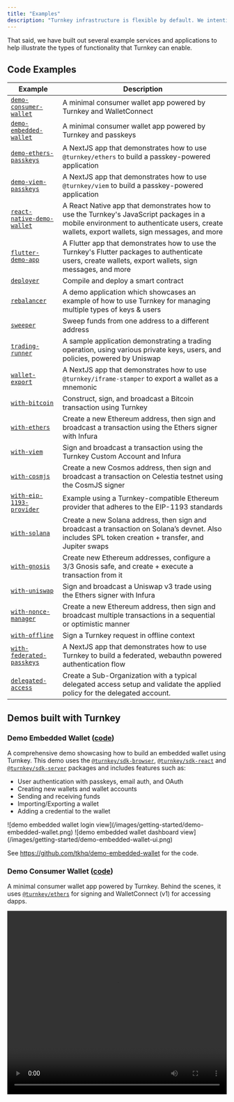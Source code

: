 ```yaml
---
title: "Examples"
description: "Turnkey infrastructure is flexible by default. We intentionally prioritize low-level primitives in our product to avoid creating blockers for developers building new kinds of applications on Turnkey."
---
```


That said, we have built out several example services and applications to help illustrate the types of functionality that Turnkey can enable.

## Code Examples

| Example                                                                                              | Description                                                                                                                                                                              |
| ---------------------------------------------------------------------------------------------------- | ---------------------------------------------------------------------------------------------------------------------------------------------------------------------------------------- |
| [`demo-consumer-wallet`](https://github.com/tkhq/demo-consumer-wallet)                               | A minimal consumer wallet app powered by Turnkey and WalletConnect                                                                                                                       |
| [`demo-embedded-wallet`](https://github.com/tkhq/demo-embedded-wallet)                               | A minimal consumer wallet app powered by Turnkey and passkeys                                                                                                                            |
| [`demo-ethers-passkeys`](https://github.com/tkhq/demo-ethers-passkeys)                               | A NextJS app that demonstrates how to use `@turnkey/ethers` to build a passkey-powered application                                                                                       |
| [`demo-viem-passkeys`](https://github.com/tkhq/demo-viem-passkeys)                                   | A NextJS app that demonstrates how to use `@turnkey/viem` to build a passkey-powered application                                                                                         |
| [`react-native-demo-wallet`](https://github.com/tkhq/react-native-demo-wallet)                       | A React Native app that demonstrates how to use the Turnkey's JavaScript packages in a mobile environment to authenticate users, create wallets, export wallets, sign messages, and more |
| [`flutter-demo-app`](https://github.com/tkhq/dart-sdk/tree/main/examples/flutter-demo-app)           | A Flutter app that demonstrates how to use the Turnkey's Flutter packages to authenticate users, create wallets, export wallets, sign messages, and more                                 |
| [`deployer`](https://github.com/tkhq/sdk/tree/main/examples/deployer/)                               | Compile and deploy a smart contract                                                                                                                                                      |
| [`rebalancer`](https://github.com/tkhq/sdk/tree/main/examples/rebalancer/)                           | A demo application which showcases an example of how to use Turnkey for managing multiple types of keys & users                                                                          |
| [`sweeper`](https://github.com/tkhq/sdk/tree/main/examples/sweeper/)                                 | Sweep funds from one address to a different address                                                                                                                                      |
| [`trading-runner`](https://github.com/tkhq/sdk/tree/main/examples/trading-runner/)                   | A sample application demonstrating a trading operation, using various private keys, users, and policies, powered by Uniswap                                                              |
| [`wallet-export`](https://github.com/tkhq/sdk/tree/main/examples/wallet-export/)                     | A NextJS app that demonstrates how to use `@turnkey/iframe-stamper` to export a wallet as a mnemonic                                                                                     |
| [`with-bitcoin`](https://github.com/tkhq/sdk/tree/main/examples/with-bitcoin)                        | Construct, sign, and broadcast a Bitcoin transaction using Turnkey                                                                                                                       |
| [`with-ethers`](https://github.com/tkhq/sdk/tree/main/examples/with-ethers/)                         | Create a new Ethereum address, then sign and broadcast a transaction using the Ethers signer with Infura                                                                                 |
| [`with-viem`](https://github.com/tkhq/sdk/tree/main/examples/with-viem/)                             | Sign and broadcast a transaction using the Turnkey Custom Account and Infura                                                                                                             |
| [`with-cosmjs`](https://github.com/tkhq/sdk/tree/main/examples/with-cosmjs/)                         | Create a new Cosmos address, then sign and broadcast a transaction on Celestia testnet using the CosmJS signer                                                                           |
| [`with-eip-1193-provider`](https://github.com/tkhq/sdk/tree/main/examples/with-eip-1193-provider/)   | Example using a Turnkey-compatible Ethereum provider that adheres to the EIP-1193 standards                                                                                              |
| [`with-solana`](https://github.com/tkhq/sdk/tree/main/examples/with-solana/)                         | Create a new Solana address, then sign and broadcast a transaction on Solana’s devnet. Also includes SPL token creation \+ transfer, and Jupiter swaps                                   |
| [`with-gnosis`](https://github.com/tkhq/sdk/tree/main/examples/with-gnosis/)                         | Create new Ethereum addresses, configure a 3/3 Gnosis safe, and create \+ execute a transaction from it                                                                                  |
| [`with-uniswap`](https://github.com/tkhq/sdk/tree/main/examples/with-uniswap/)                       | Sign and broadcast a Uniswap v3 trade using the Ethers signer with Infura                                                                                                                |
| [`with-nonce-manager`](https://github.com/tkhq/sdk/tree/main/examples/with-nonce-manager/)           | Create a new Ethereum address, then sign and broadcast multiple transactions in a sequential or optimistic manner                                                                        |
| [`with-offline`](https://github.com/tkhq/sdk/tree/main/examples/with-offline/)                       | Sign a Turnkey request in offline context                                                                                                                                                |
| [`with-federated-passkeys`](https://github.com/tkhq/sdk/tree/main/examples/with-federated-passkeys/) | A NextJS app that demonstrates how to use Turnkey to build a federated, webauthn powered authentication flow                                                                             |
| [`delegated-access`](https://github.com/tkhq/sdk/tree/main/examples/delegated-access/)               | Create a Sub-Organization with a typical delegated access setup and validate the applied policy for the delegated account.                                                               |

## Demos built with Turnkey

### Demo Embedded Wallet ([code](https://github.com/tkhq/demo-embedded-wallet))

A comprehensive demo showcasing how to build an embedded wallet using Turnkey. This demo uses the [`@turnkey/sdk-browser`](https://www.npmjs.com/package/@turnkey/sdk-browser), [`@turnkey/sdk-react`](https://www.npmjs.com/package/@turnkey/sdk-react) and [`@turnkey/sdk-server`](https://www.npmjs.com/package/@turnkey/sdk-server) packages and includes features such as:

- User authentication with passkeys, email auth, and OAuth
- Creating new wallets and wallet accounts
- Sending and receiving funds
- Importing/Exporting a wallet
- Adding a credential to the wallet

<CardGroup cols={2}>
  <Frame>
    ![demo embedded wallet login view](/images/getting-started/demo-embedded-wallet.png)
  </Frame>
  <Frame>
    ![demo embedded wallet dashboard view](/images/getting-started/demo-embedded-wallet-ui.png)
  </Frame>
</CardGroup>

See https://github.com/tkhq/demo-embedded-wallet for the code.

### Demo Consumer Wallet ([code](https://github.com/tkhq/demo-consumer-wallet))

A minimal consumer wallet app powered by Turnkey. Behind the scenes, it uses [`@turnkey/ethers`](https://www.npmjs.com/package/@turnkey/ethers) for signing and WalletConnect (v1) for accessing dapps.

<Frame>
  <video src="https://github.com/tkhq/demo-consumer-wallet/assets/127255904/2c3409df-2d7c-4ec3-9aa8-e2944a0b0e0a" width="100%" height="420" controls />
</Frame>

See https://github.com/tkhq/demo-consumer-wallet for the code.

### Demo Embedded Wallet ([code](https://github.com/tkhq/demo-embedded-wallet), [live link](https://wallet.tx.xyz))

A wallet application showing how users can register and authenticate using passkeys. This demo uses the Turnkey API to create a new [Turnkey Sub-Organization](/concepts/sub-organizations) for each user, create a testnet Ethereum address and send a transaction on Sepolia (ETH testnet).

<Frame>
  ![demo embedded wallet screenshot](/images/getting-started/demo-embedded-wallet.png)
</Frame>

See https://wallet.tx.xyz (and https://github.com/tkhq/demo-embedded-wallet for the code).

### Demo Ethers Passkeys ([code](https://github.com/tkhq/demo-ethers-passkeys))

A simple application demonstrating how to create sub-organizations, create private keys, and sign with the [`@turnkey/ethers`](https://github.com/tkhq/sdk/tree/main/packages/ethers) signer, using passkeys.

<Frame>
  ![ethers ui screenshot](/images/getting-started/ethers-ui-screenshot.png)
</Frame>

See https://github.com/tkhq/demo-ethers-passkeys for the code.

### Demo Viem Passkeys ([code](https://github.com/tkhq/demo-viem-passkeys))

A similar, simple application demonstrating how to create sub-organizations, create private keys, and sign with the [`@turnkey/viem`](https://github.com/tkhq/sdk/tree/main/packages/viem) signer, using passkeys.

<Frame>
  ![viem ui screenshot](/images/getting-started/viem-ui-screenshot.png)
</Frame>

See https://github.com/tkhq/demo-viem-passkeys for the code.

### Demo Viem Passkeys with Gelato Relay ([code](https://github.com/gelatodigital/gelato-turnkey-passkeys-relay))

This example demonstrates how to leverage Turnkey’s secure key management and Gelato's battle-tested relay infrastructure to enable seamless, sponsored interactions with meta-transactions using the [`@turnkey/viem`](https://github.com/tkhq/sdk/tree/main/packages/viem) signer and [`@gelatonetwork/relay-sdk-viem`](https://github.com/gelatodigital/relay-sdk-viem).

<Frame>
  ![gelato turnkey screenshot](/images/getting-started/gelato_turnkey.png)
</Frame>

#### How Infinex Leverages Turnkey and Gelato

Infinex, a platform designed to unify the decentralized ecosystem and applications under a single UX layer, eliminates the complexities of navigating fragmented crypto protocols. By integrating **Turnkey** and **Gelato**, Infinex delivers a seamless, secure, and cost-efficient experience for decentralized finance users.

- **Secure Key Management with Turnkey**: Infinex ensures private keys are securely managed within Turnkey’s infrastructure, removing the need for traditional wallet pop-ups. This approach streamlines authentication through passkeys, offering a frictionless and secure user experience.
- **Gasless Transactions with Gelato**: Leveraging Gelato’s Relay (ERC-2771), Infinex enables fully **sponsored transactions**, allowing users to interact with decentralized applications without ever paying gas fees. This enhances accessibility and usability, ensuring that users can participate without holding or managing native blockchain tokens for fees.

The synergy between Turnkey and Gelato allows Infinex to offer an intuitive, cost-free user experience while maintaining the highest standards of security and scalability.

### React Native Demo App ([code](https://github.com/tkhq/react-native-demo-wallet))

A React Native app that demonstrates how to use the Turnkey's JavaScript packages in a mobile environment to authenticate users, create wallets, export wallets, sign messages, and more

<Frame>
  <video src="https://github.com/tkhq/react-native-demo-wallet/raw/refs/heads/main/assets/videos/demo_video.mov" width="100%" height="260" controls />
</Frame>

See https://github.com/tkhq/react-native-demo-wallet for the code.

### Flutter Demo App ([code](https://github.com/tkhq/dart-sdk/tree/main/examples/flutter-demo-app))

A Flutter app that demonstrates how to use the Turnkey's Flutter packages to authenticate users, create wallets, export wallets, sign messages, and more

<Frame>
  <video src="https://github.com/tkhq/dart-sdk/raw/refs/heads/main/examples/flutter-demo-app/assets/videos/flutter-demo.mov" width="100%" height="260" controls />
</Frame>

See https://github.com/tkhq/dart-sdk/tree/main/examples/flutter-demo-app for the code

### Multichain signing (Adamik demo)

This [demo](https://turnkey-multichain.adamik.io/) shows how the Adamik API has integrated Turnkey to securely sign transactions across 60\+ blockchains.